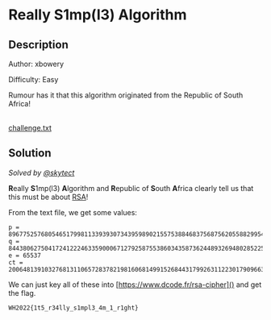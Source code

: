 # Really S1mp(l3) Algorithm

## Description

Author: xbowery

Difficulty: Easy

Rumour has it that this algorithm originated from the Republic of South Africa!

<br />
<a href="/files/whitehacks-2022/challenge.txt" download>
  challenge.txt
</a>

## Solution

_Solved by [@skytect](https://github.com/skytect)_

**R**eally **S**1mp(l3) **A**lgorithm and **R**epublic of **S**outh **A**frica clearly tell us that this must be about [RSA](<https://en.wikipedia.org/wiki/RSA_(cryptosystem)>)!

From the text file, we get some values:

```
p = 89677525768054651799811339393073439598902155753884683756875620558829954902529
q = 84438062750417241222463359000671279258755386034358736244893269480285225711041
e = 65537
ct = 2006481391032768131106572837821981606814991526844317992631122301790966354846642917808142106585149537517169168108747108233658443914026685951141453359021205
```

We can just key all of these into [https://www.dcode.fr/rsa-cipher]() and get the flag.

`WH2022{1t5_r34lly_s1mpl3_4m_1_r1ght}`
